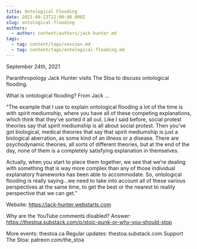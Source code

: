```yaml
---
title: Ontological Flooding
date: 2021-09-23T22:00:00.000Z
slug: ontological-flooding
authors:
  - author: content/authors/jack-hunter.md
tags:
  - tag: content/tags/session.md
  - tag: content/tags/ontological-flooding.md
---
```


September 24th, 2021

Paranthropology Jack Hunter visits The Stoa to discuss ontological flooding.

What is ontological flooding? From Jack ...

"The example that I use to explain ontological flooding a lot of the time is with spirit mediumship, where you have all of these competing explanations, which think that they’ve sorted it all out. Like I said before, social protest theories say that spirit mediumship is all about social protest. Then you’ve got biological, medical theories that say that spirit mediumship is just a biological aberration, as some kind of an illness or a disease. There are psychodynamic theories, all sorts of different theories, but at the end of the day, none of them is a completely satisfying explanation in themselves.

Actually, when you start to piece them together, we see that we’re dealing with something that is way more complex than any of those individual explanatory frameworks has been able to accommodate. So, ontological flooding is really saying...we need to take into account all of these various perspectives at the same time, to get the best or the nearest to reality perspective that we can get.”

Website: https://jack-hunter.webstarts.com

Why are the YouTube comments disabled? Answer: https://thestoa.substack.com/p/stoic-punk-or-why-you-should-stop

More events: thestoa.ca
Regular updates: thestoa.substack.com
Support The Stoa: patreon.com/the_stoa
